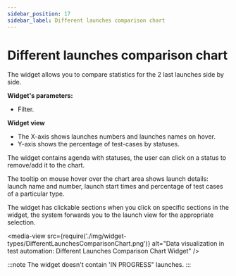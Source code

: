 ```yaml
---
sidebar_position: 17
sidebar_label: Different launches comparison chart
---
```


# Different launches comparison chart

The widget allows you to compare statistics for the 2 last launches side by side.

**Widget's parameters:**

- Filter.

**Widget view**

- The X-axis shows launches numbers and launches names on hover.
- Y-axis shows the percentage of test-cases by statuses.

The widget contains agenda with statuses, the user can click on a status to remove/add it to the chart.

The tooltip on mouse hover over the chart area shows launch details: launch name and number, launch start times and percentage of test cases of a particular type.

The widget has clickable sections when you click on specific sections in the widget, the system forwards you to the launch view for the appropriate selection.

<media-view src={require('./img/widget-types/DifferentLaunchesComparisonChart.png')} alt="Data visualization in test automation: Different Launches Comparison Chart Widget" />

:::note
The widget doesn't contain 'IN PROGRESS" launches.
:::
